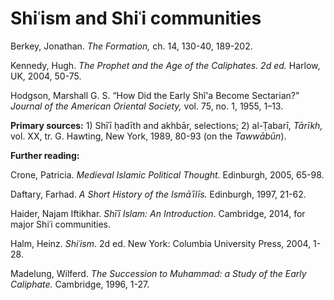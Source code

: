 
# Shiʿism and Shiʿi communities

Berkey, Jonathan. _The Formation,_ ch. 14, 130-40, 189-202.

Kennedy, Hugh. _The Prophet and the Age of the Caliphates. 2d ed._
Harlow, UK, 2004, 50-75.

Hodgson, Marshall G. S. "How Did the Early Shî\'a Become
Sectarian?" _Journal of the American Oriental Society,_ vol. 75, no. 1, 1955, 1--13.

**Primary sources:** 1) Shīʿī ḥadīth and akhbār, selections; 2)
al-Ṭabarī, _Tārīkh,_ vol. XX, tr. G. Hawting, New York, 1989, 80-93 (on
the _Tawwābūn_).

**Further reading:**

Crone, Patricia. _Medieval Islamic Political Thought._ Edinburgh, 2005,
65-98.

Daftary, Farhad. _A Short History of the Ismāʿīlīs._ Edinburgh, 1997,
21-62.

Haider, Najam Iftikhar. _Shīʿī Islam: An Introduction_. Cambridge, 2014,
for major Shiʿi communities.

Halm, Heinz. _Shiʿism_. 2d ed. New York: Columbia University Press, 2004, 1-28.

Madelung, Wilferd. _The Succession to Muhammad: a Study of the Early Caliphate._ Cambridge, 1996, 1-27.
